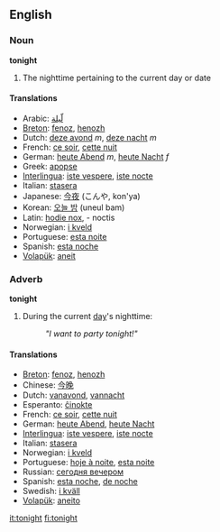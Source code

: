 ==English==
===Noun===
'''tonight'''

#The nighttime pertaining to the current day or date

====Translations====
*Arabic: [[لّيلة]]
*[[Breton]]: [[fenoz]], [[henozh]]
*Dutch: [[deze avond]] ''m'', [[deze nacht]] ''m''
*French: [[ce soir]], [[cette nuit]]
*German: [[heute Abend]] ''m'', [[heute Nacht]] ''f''
*Greek: [[apopse]]
*[[Interlingua]]: [[iste vespere]], [[iste nocte]]
*Italian: [[stasera]]
*Japanese: [[今夜]] (こんや, kon'ya)
*Korean: [[오늘 밤]] (uneul bam)
*Latin: [[hodie nox]], - noctis
*Norwegian: [[i kveld]]
*Portuguese: [[esta noite]]
*Spanish: [[esta noche]]
*[[Volapük]]: [[aneit]]

===Adverb===
'''tonight'''

#During the current [[day]]'s nighttime: 
#:'' "I want to party tonight!" '' <p>

====Translations====
*[[Breton]]: [[fenoz]], [[henozh]]
*Chinese: [[今晚]]
*Dutch: [[vanavond]], [[vannacht]]
*Esperanto: [[ĉinokte]]
*French: [[ce soir]], [[cette nuit]]
*German: [[heute Abend]], [[heute Nacht]]
*[[Interlingua]]: [[iste vespere]], [[iste nocte]]
*Italian: [[stasera]]
*Norwegian: [[i kveld]]
*Portuguese: [[hoje à noite]], [[esta noite]]
*Russian: [[сегодня вечером]]
*Spanish: [[esta noche]], [[de noche]]
*Swedish: [[i kväll]]
*[[Volapük]]: [[aneito]]

[[it:tonight]]
[[fi:tonight]]